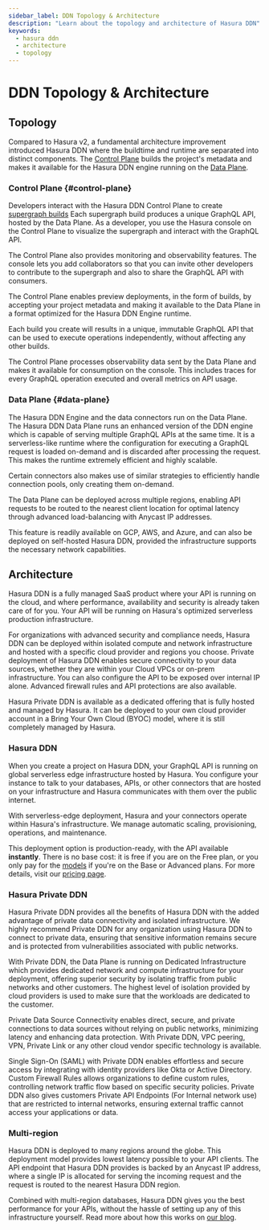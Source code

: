 ```yaml
---
sidebar_label: DDN Topology & Architecture
description: "Learn about the topology and architecture of Hasura DDN"
keywords:
  - hasura ddn
  - architecture
  - topology
---
```



# DDN Topology & Architecture

## Topology

Compared to Hasura v2, a fundamental architecture improvement introduced Hasura DDN where the buildtime and runtime are
separated into distinct components. The [Control Plane](#control-plane) builds the project's metadata and makes it
available for the Hasura DDN engine running on the [Data Plane](#data-plane).

<Thumbnail src="/img/deployment/control_plane.png" alt="control plane" />

### Control Plane {#control-plane}

Developers interact with the Hasura DDN Control Plane to create [supergraph builds](/project-configuration/overview.mdx)
Each supergraph build produces a unique GraphQL API, hosted by the Data Plane. As a developer, you use the Hasura
console on the Control Plane to visualize the supergraph and interact with the GraphQL API.

The Control Plane also provides monitoring and observability features. The console lets you add collaborators so that
you can invite other developers to contribute to the supergraph and also to share the GraphQL API with consumers.

The Control Plane enables preview deployments, in the form of builds, by accepting your project metadata and making it
available to the Data Plane in a format optimized for the Hasura DDN Engine runtime.

Each build you create will results in a unique, immutable GraphQL API that can be used to execute operations
independently, without affecting any other builds.

The Control Plane processes observability data sent by the Data Plane and makes it available for consumption on the
console. This includes traces for every GraphQL operation executed and overall metrics on API usage.

### Data Plane {#data-plane}

The Hasura DDN Engine and the data connectors run on the Data Plane. The Hasura DDN Data Plane runs an enhanced version
of the DDN engine which is capable of serving multiple GraphQL APIs at the same time. It is a serverless-like runtime
where the configuration for executing a GraphQL request is loaded on-demand and is discarded after processing the
request. This makes the runtime extremely efficient and highly scalable.

Certain connectors also makes use of similar strategies to efficiently handle connection pools, only creating them
on-demand.

The Data Plane can be deployed across multiple regions, enabling API requests to be routed to the nearest client
location for optimal latency through advanced load-balancing with Anycast IP addresses.

This feature is readily available on GCP, AWS, and Azure, and can also be deployed on self-hosted Hasura DDN, provided
the infrastructure supports the necessary network capabilities.

## Architecture

Hasura DDN is a fully managed SaaS product where your API is running on the cloud, and where performance, availability
and security is already taken care of for you. Your API will be running on Hasura's optimized serverless production
infrastructure.

For organizations with advanced security and compliance needs, Hasura DDN can be deployed within isolated compute and
network infrastructure and hosted with a specific cloud provider and regions you choose. Private deployment of Hasura
DDN enables secure connectivity to your data sources, whether they are within your Cloud VPCs or on-prem infrastructure.
You can also configure the API to be exposed over internal IP alone. Advanced firewall rules and API protections are
also available.

Hasura Private DDN is available as a dedicated offering that is fully hosted and managed by Hasura. It can be deployed
to your own cloud provider account in a Bring Your Own Cloud (BYOC) model, where it is still completely managed by
Hasura.

### Hasura DDN

When you create a project on Hasura DDN, your GraphQL API is running on global serverless edge infrastructure hosted by
Hasura. You configure your instance to talk to your databases, APIs, or other connectors that are hosted on your
infrastructure and Hasura communicates with them over the public internet.

<Thumbnail src="/img/deployment/ddn_architecture.png" alt="DDN Architecture" />

With serverless-edge deployment, Hasura and your connectors operate within Hasura's infrastructure. We manage automatic
scaling, provisioning, operations, and maintenance.

This deployment option is production-ready, with the API available **instantly**. There is no base cost: it is free if
you are on the Free plan, or you only pay for the [models](/reference/metadata-reference/models.mdx) if you're on the
Base or Advanced plans. For more details, visit our [pricing page](https://hasura.io/pricing/ddn).

### Hasura Private DDN

Hasura Private DDN provides all the benefits of Hasura DDN with the added advantage of private data connectivity and
isolated infrastructure. We highly recommend Private DDN for any organization using Hasura DDN to connect to private
data, ensuring that sensitive information remains secure and is protected from vulnerabilities associated with public
networks.

<Thumbnail src="/img/deployment/private_ddn.png" alt="Hasura Private DDN Architecture" />

With Private DDN, the Data Plane is running on Dedicated Infrastructure which provides dedicated network and compute
infrastructure for your deployment, offering superior security by isolating traffic from public networks and other
customers. The highest level of isolation provided by cloud providers is used to make sure that the workloads are
dedicated to the customer.

Private Data Source Connectivity enables direct, secure, and private connections to data sources without relying on
public networks, minimizing latency and enhancing data protection. With Private DDN, VPC peering, VPN, Private Link or
any other cloud vendor specific technology is available.

Single Sign-On (SAML) with Private DDN enables effortless and secure access by integrating with identity providers like
Okta or Active Directory. Custom Firewall Rules allows organizations to define custom rules, controlling network traffic
flow based on specific security policies. Private DDN also gives customers Private API Endpoints (For Internal network
use) that are restricted to internal networks, ensuring external traffic cannot access your applications or data.

### Multi-region

Hasura DDN is deployed to many regions around the globe. This deployment model provides lowest latency possible to your
API clients. The API endpoint that Hasura DDN provides is backed by an Anycast IP address, where a single IP is
allocated for serving the incoming request and the request is routed to the nearest Hasura DDN region.

<Thumbnail src="/img/deployment/multi_region_postgres.png" alt="DDN multi-region routing" />

Combined with multi-region databases, Hasura DDN gives you the best performance for your APIs, without the hassle of
setting up any of this infrastructure yourself. Read more about how this works on
[our blog](https://hasura.io/blog/global-reach-local-performance-introducing-hasuras-multi-region-database-routing).
